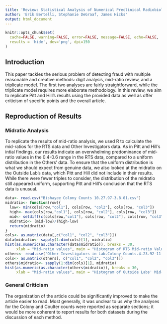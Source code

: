 ```yaml
---
title: 'Review: Statistical Analysis of Numerical Preclinical Radiobiological Data'
author: 'Erik Bertelli, Stephanie DeGraaf, James Hicks'
output: html_document
---
```


```r
knitr::opts_chunk$set(
  cache=FALSE, warning=FALSE, error=FALSE, message=FALSE, echo=FALSE,
  results = 'hide', dev='png', dpi=150
)
```

## Introduction
This paper tackles the serious problem of detecting fraud with multiple reasonable and creative methods: digit analysis, mid-ratio review, and a triplicate model. The first two analyses are fairly straightforward, while the triplicate model requires more elaborate methodology. In this review, we aim to replicate Pitt and Hill's results using the provided data as well as offer criticism of specific points and the overall article.

## Reproduction of Results
### Midratio Analysis
To replicate the results of mid-ratio analysis, we used R to calculate the mid-ratios for the RTS data and Other Investigators data. As in Pitt and Hill's intial findings, our results indicate an overwhelming predominance of mid-ratio values in the 0.4-0.6 range in the RTS data, compared to a uniform distribution in the Others' data. To ensure that the uniform distribution is what we should expect from genuine data, we also looked at the midratio on the Outside Lab's data, which Pitt and Hill did not include in their results. While there were fewer triples to consider, the distribution of the midratio still appeared uniform, supporting Pitt and Hill's conclusion that the RTS data is unusual.

```r
data<- read.csv("Bishayee Colony Counts 10.27.97-3.8.01.csv")
midratio<- function(row){
  low<- min(cols[row,"col1"], cols[row, "col2"], cols[row, "col3"])
  high<- max(cols[row,"col1"], cols[row, "col2"], cols[row, "col3"])
  mid<- setdiff(c(cols[row,"col1"], cols[row, "col2"], cols[row, "col3"]), c(low, high))
  midratio<- (mid-low)/(high-low)
  return(midratio)
}
cols<- as.matrix(data[,c("col1", "col2", "col3")])
data$midratio<- sapply(1:dim(cols)[1], midratio)
hist(as.numeric(as.character(data$midratio)), breaks = 30, 
     xlab = "Mid-ratio values", main = "Histogram of RTS Mid-ratio Values")
others<- read.csv("Other Investigators in Lab.Colony Counts.4.23.92-11.27.02.csv")
cols<- as.matrix(others[, c("col1", "col2", "col3")])
others$midratio<- sapply(1:dim(cols)[1], midratio)
hist(as.numeric(as.character(others$midratio)), breaks = 30,
     xlab = "Mid-ratio values", main = "Histogram of Outside Labs' Mid-ratio Values")
```


### General Criticism
The organization of the article could be significantly improved to make the article easier to read. Most generally, it was unclear to us why the analyses for the Colony and Coulter counts were reported as separate sections; it would be more coherent to report results for both datasets during the discussion of each method. 
